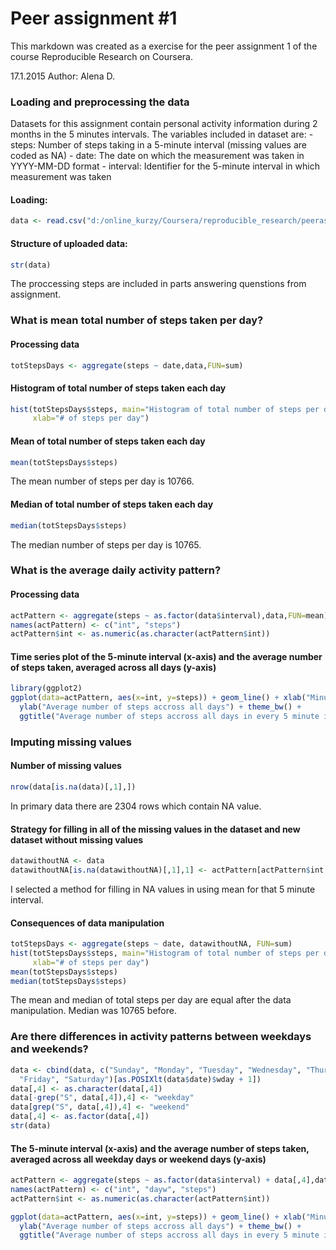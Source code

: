 Peer assignment #1
========================================================

This markdown was created as a exercise for the peer assignment 1 of the course Reproducible 
Research on Coursera.

17.1.2015
Author: Alena D.

### Loading and preprocessing the data

Datasets for this assignment contain personal activity information during 2 months in the 5 minutes 
intervals. The variables included in dataset are:
- steps: Number of steps taking in a 5-minute interval (missing values are coded as NA)
- date: The date on which the measurement was taken in YYYY-MM-DD format
- interval: Identifier for the 5-minute interval in which measurement was taken


#### Loading:
```r
data <- read.csv("d:/online_kurzy/Coursera/reproducible_research/peerass1/activity.csv")
```


#### Structure of uploaded data:
```r
str(data)
```

The proccessing steps are included in parts answering quenstions from assignment.


### What is mean total number of steps taken per day?

#### Processing data
```r
totStepsDays <- aggregate(steps ~ date,data,FUN=sum)
```

#### Histogram of total number of steps taken each day
```r
hist(totStepsDays$steps, main="Histogram of total number of steps per day", 
     xlab="# of steps per day")
```

#### Mean of total number of steps taken each day
```r
mean(totStepsDays$steps)
```
The mean number of steps per day is 10766.

#### Median of total number of steps taken each day
```r
median(totStepsDays$steps)
```
The median number of steps per day is 10765.



### What is the average daily activity pattern?

#### Processing data
```r
actPattern <- aggregate(steps ~ as.factor(data$interval),data,FUN=mean)
names(actPattern) <- c("int", "steps")
actPattern$int <- as.numeric(as.character(actPattern$int))
```

#### Time series plot of the 5-minute interval (x-axis) and the average number of steps taken, averaged across all days (y-axis)
```r
library(ggplot2)
ggplot(data=actPattern, aes(x=int, y=steps)) + geom_line() + xlab("Minutes") + 
  ylab("Average number of steps accross all days") + theme_bw() +
  ggtitle("Average number of steps accross all days in every 5 minute interval")

```

### Imputing missing values

#### Number of missing values
```r
nrow(data[is.na(data)[,1],])
```
In primary data there are 2304 rows which contain NA value.

#### Strategy for filling in all of the missing values in the dataset and new dataset without missing values
```r
datawithoutNA <- data
datawithoutNA[is.na(datawithoutNA)[,1],1] <- actPattern[actPattern$int == datawithoutNA[is.na(datawithoutNA)[,1],3],2]
```
I selected a method for filling in NA values in using mean for that 5 minute interval.

#### Consequences of data manipulation
```r
totStepsDays <- aggregate(steps ~ date, datawithoutNA, FUN=sum)
hist(totStepsDays$steps, main="Histogram of total number of steps per day", 
     xlab="# of steps per day")
mean(totStepsDays$steps)
median(totStepsDays$steps)
```

The mean and median of total steps per day are equal after the data manipulation. Median was 10765 before.

### Are there differences in activity patterns between weekdays and weekends?

```r
data <- cbind(data, c("Sunday", "Monday", "Tuesday", "Wednesday", "Thursday", 
  "Friday", "Saturday")[as.POSIXlt(data$date)$wday + 1])
data[,4] <- as.character(data[,4])
data[-grep("S", data[,4]),4] <- "weekday"
data[grep("S", data[,4]),4] <- "weekend"
data[,4] <- as.factor(data[,4])
str(data)
```

#### The 5-minute interval (x-axis) and the average number of steps taken, averaged across all weekday days or weekend days (y-axis)
```r
actPattern <- aggregate(steps ~ as.factor(data$interval) + data[,4],data,FUN=mean)
names(actPattern) <- c("int", "dayw", "steps")
actPattern$int <- as.numeric(as.character(actPattern$int))

ggplot(data=actPattern, aes(x=int, y=steps)) + geom_line() + xlab("Minutes") + 
  ylab("Average number of steps accross all days") + theme_bw() +
  ggtitle("Average number of steps accross all days in every 5 minute interval") + facet_grid(dayw ~ .)
```





